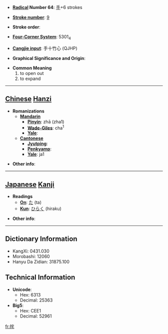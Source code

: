* '''[[Wiktionary:Chinese radical index| Radical]] Number 64''': [[Wiktionary:Chinese radical index 手|手]]+6 strokes

* '''[[Wiktionary:Chinese total strokes index|Stroke number]]''': [[Wiktionary:Chinese total strokes index 9|9]]

* '''Stroke order''': 

* '''[[Wiktionary:Chinese four corner index|Four-Corner System]]''': 5301<sub>4</sub>

* '''[[Wiktionary:Chinese Cangjie index|Cangjie input]]''': 手十竹心 (QJHP)

* '''Graphical Significance and Origin''': 

* '''Common Meaning'''
*#to open out
*# to expand


----

== [[Chinese]] [[Hanzi]] ==

* '''Romanizations'''
** '''[[Mandarin]]'''
*** '''[[Pinyin]]''': zhā (zha1)
*** '''[[Wade-Giles]]''': cha<sup>1</sup>
*** '''[[Yale]]''': 
** '''[[Cantonese]]'''
*** '''[[Jyutping]]''':
*** '''[[Penkyamp]]''': 
*** '''[[Yale]]''': ja1

* '''Other info''': 

----

== [[Japanese]] [[Kanji]] ==

* '''Readings'''
** '''[[On]]''': [[た]] (ta)
** '''[[Kun]]''': [[ひらく]] (hiraku)

* '''Other info''':  

----

== Dictionary Information ==

* KangXi: 0431.030
* Morobashi: 12060
* Hanyu Da Zidian: 31875.100

== Technical Information ==

* '''Unicode''':
** Hex: 6313
** Decimal: 25363
* '''Big5''':
** Hex: CEE1
** Decimal: 52961

[[fr:挓]]